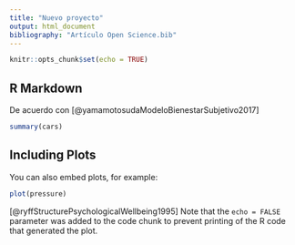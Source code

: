 ```yaml
---
title: "Nuevo proyecto"
output: html_document
bibliography: "Artículo Open Science.bib"
---
```


```r
knitr::opts_chunk$set(echo = TRUE)
```

## R Markdown

De acuerdo con [@yamamotosudaModeloBienestarSubjetivo2017]

```r
summary(cars)
```

## Including Plots

You can also embed plots, for example:

```r
plot(pressure)
```
[@ryffStructurePsychologicalWellbeing1995]
Note that the `echo = FALSE` parameter was added to the code chunk to prevent printing of the R code that generated the plot.
